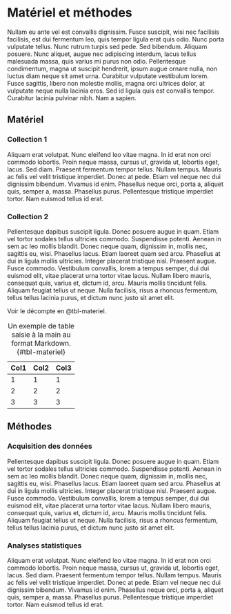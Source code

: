 # Matériel et méthodes

Nullam eu ante vel est convallis dignissim. Fusce suscipit, wisi nec
facilisis facilisis, est dui fermentum leo, quis tempor ligula erat
quis odio. Nunc porta vulputate tellus. Nunc rutrum turpis sed pede.
Sed bibendum. Aliquam posuere. Nunc aliquet, augue nec adipiscing
interdum, lacus tellus malesuada massa, quis varius mi purus non odio.
Pellentesque condimentum, magna ut suscipit hendrerit, ipsum augue
ornare nulla, non luctus diam neque sit amet urna. Curabitur vulputate
vestibulum lorem. Fusce sagittis, libero non molestie mollis, magna
orci ultrices dolor, at vulputate neque nulla lacinia eros. Sed id
ligula quis est convallis tempor. Curabitur lacinia pulvinar nibh. Nam
a sapien.

## Matériel
### Collection 1
Aliquam erat volutpat.  Nunc eleifend leo vitae magna.  In id erat non
orci commodo lobortis.  Proin neque massa, cursus ut, gravida ut,
lobortis eget, lacus.  Sed diam.  Praesent fermentum tempor tellus.
Nullam tempus.  Mauris ac felis vel velit tristique imperdiet.  Donec
at pede.  Etiam vel neque nec dui dignissim bibendum.  Vivamus id
enim.  Phasellus neque orci, porta a, aliquet quis, semper a, massa.
Phasellus purus.  Pellentesque tristique imperdiet tortor.  Nam
euismod tellus id erat.

### Collection 2
Pellentesque dapibus suscipit ligula. Donec posuere augue in quam.
Etiam vel tortor sodales tellus ultricies commodo. Suspendisse
potenti. Aenean in sem ac leo mollis blandit. Donec neque quam,
dignissim in, mollis nec, sagittis eu, wisi. Phasellus lacus. Etiam
laoreet quam sed arcu. Phasellus at dui in ligula mollis ultricies.
Integer placerat tristique nisl. Praesent augue. Fusce commodo.
Vestibulum convallis, lorem a tempus semper, dui dui euismod elit,
vitae placerat urna tortor vitae lacus. Nullam libero mauris,
consequat quis, varius et, dictum id, arcu. Mauris mollis tincidunt
felis. Aliquam feugiat tellus ut neque. Nulla facilisis, risus a
rhoncus fermentum, tellus tellus lacinia purus, et dictum nunc justo
sit amet elit.

Voir le décompte en @tbl-materiel.

| Col1 | Col2 | Col3 |
|------|------|------|
| 1    | 1    | 1    |
| 2    | 2    | 2    |
| 3    | 3    | 3    |

: Un exemple de table saisie à la main au format Markdown. {#tbl-materiel}

## Méthodes
### Acquisition des données
Pellentesque dapibus suscipit ligula. Donec posuere augue in quam.
Etiam vel tortor sodales tellus ultricies commodo. Suspendisse
potenti. Aenean in sem ac leo mollis blandit. Donec neque quam,
dignissim in, mollis nec, sagittis eu, wisi. Phasellus lacus. Etiam
laoreet quam sed arcu. Phasellus at dui in ligula mollis ultricies.
Integer placerat tristique nisl. Praesent augue. Fusce commodo.
Vestibulum convallis, lorem a tempus semper, dui dui euismod elit,
vitae placerat urna tortor vitae lacus. Nullam libero mauris,
consequat quis, varius et, dictum id, arcu. Mauris mollis tincidunt
felis. Aliquam feugiat tellus ut neque. Nulla facilisis, risus a
rhoncus fermentum, tellus tellus lacinia purus, et dictum nunc justo
sit amet elit.

### Analyses statistiques
Aliquam erat volutpat. Nunc eleifend leo vitae magna. In id erat non
orci commodo lobortis. Proin neque massa, cursus ut, gravida ut,
lobortis eget, lacus. Sed diam. Praesent fermentum tempor tellus.
Nullam tempus. Mauris ac felis vel velit tristique imperdiet. Donec at
pede. Etiam vel neque nec dui dignissim bibendum. Vivamus id enim.
Phasellus neque orci, porta a, aliquet quis, semper a, massa.
Phasellus purus. Pellentesque tristique imperdiet tortor. Nam euismod
tellus id erat.
